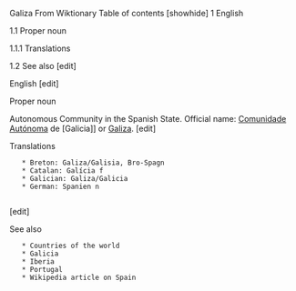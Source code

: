 Galiza
From Wiktionary
Table of contents [showhide]
1 English

1.1 Proper noun

1.1.1 Translations

1.2 See also
[edit]

English
[edit]

Proper noun

Autonomous Community in the Spanish State. Official name: [[Comunidade Autónoma]] de [Galicia]] or [[Galiza]].
[edit]

Translations

    * Breton: Galiza/Galisia, Bro-Spagn
    * Catalan: Galícia f
    * Galician: Galiza/Galicia
    * German: Spanien n
    
[edit]

See also

    * Countries of the world
    * Galicia
    * Iberia
    * Portugal
    * Wikipedia article on Spain